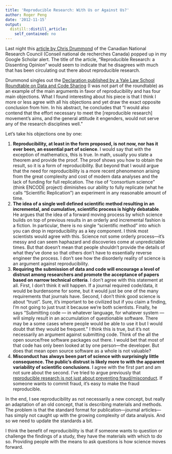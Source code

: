 ```yaml
---
title: 'Reproducible Research: With Us or Against Us?'
author: Roger Peng
date: '2012-11-15'
output:
  distill::distill_article:
    self_contained: no
---
```


Last night this <a href="http://cogprints.org/8675/" target="_blank">article by Chris Drummond</a> of the Canadian National Research Council (Conseil national de recherches Canada) popped up in my Google Scholar alert. The title of the article, “Reproducible Research: a Dissenting Opinion” would seem to indicate that he disagrees with much that has been circulating out there about reproducible research.

Drummond singles out the <a href="http://www.stanford.edu/~vcs/papers/RoundtableDeclaration2010.pdf" target="_blank">Declaration published by a Yale Law School Roundtable on Data and Code Sharing</a> (I was not part of the roundtable) as an example of the main arguments in favor of reproducibility and has four main objections. What I found interesting about his piece is that I think I more or less agree with all his objections and yet draw the exact opposite conclusion from him. In his abstract, he concludes that “I would also contend that the effort necessary to meet the [reproducible research] movement’s aims, and the general attitude it engenders, would not serve any of the research disciplines well.”

<div>
  <span>Let’s take his objections one by one:</span>
</div>

<div>
  <ol>
    <li>
      <strong>Reproducibility, at least in the form proposed, is not now, nor has it ever been, an essential part of science</strong>. I would say that with the exception of mathematics, this is true. In math, usually you state a theorem and provide the proof. The proof shows you how to obtain the result, so it is a form of reproducibility. But beyond that I would argue that the need for reproducibility is a more recent phenomenon arising from the great complexity and cost of modern data analyses and the lack of funding for full replication. The rise of “consortium science” (think ENCODE project) diminishes our ability to fully replicate (what he calls “Scientific Replication”) an experiment in any reasonable amount of time.
    </li>
    <li>
      <strong>The idea of a single well defined scientific method resulting in an incremental, and cumulative, scientific process is highly debatable</strong>. He argues that the idea of a forward moving process by which science builds on top of previous results in an orderly and incremental fashion is a fiction. In particular, there is no single “scientific method” into which you can drop in reproducibility as a key component. I think most scientists would agree with this. Science not some orderly process—it’s messy and can seem haphazard and discoveries come at unpredictable times. But that doesn’t mean that people shouldn’t provide the details of what they’ve done so that others don’t have to essentially reverse engineer the process. I don’t see how the disorderly reality of science is an argument against reproducibility.
    </li>
    <li>
      <strong>Requiring the submission of data and code will encourage a level of distrust among researchers and promote the acceptance of papers based on narrow technical criteria</strong>. I don’t agree with this statement at all. First, I don’t think it will happen. If a journal required code/data, it would be burdensome for some, but it would just be one of the many requirements that journals have. Second, I don’t think good science is about “trust”. Sure, it’s important to be civilized but if you claim a finding, I’m not going to just trust it because we’re both scientists. Finally, he says “<span>Submitting code — in whatever language, for whatever system — will simply result in an accumulation of questionable software. There may be a some cases where people would be able to use it but I would doubt that they would be frequent.” I think this is true, but it’s not necessarily an argument against submitting code. Think of the all the open source/free software packages out there. I would bet that most of that code has only been looked at by one person—the developer. But does that mean open source software as a whole is not valuable?</span>
    </li>
    <li>
      <strong>Misconduct has always been part of science with surprisingly little consequence. The public’s distrust is likely more to with the apparent variability of scientific conclusions</strong>. I agree with the first part and am not sure about the second. I’ve tried to argue previously that <a href="http://simplystatistics.org/post/12421558195/reproducible-research-notes-from-the-field" target="_blank">reproducible research is not just about preventing fraud/misconduct</a>. If someone wants to commit fraud, it’s easy to make the fraud reproducible.
    </li>
  </ol>
  
  <p>
    In the end, I see reproducibility as not necessarily a new concept, but really an adaptation of an old concept, that is describing materials and methods. The problem is that the standard format for publication—journal articles—has simply not caught up with the growing complexity of data analysis. And so we need to update the standards a bit.
  </p>
  
  <p>
    I think the benefit of reproducibility is that if someone wants to question or challenge the findings of a study, they have the materials with which to do so. Providing people with the means to ask questions is how science moves forward.
  </p>
</div>
